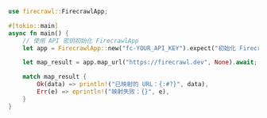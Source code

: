 ```rust Rust
use firecrawl::FirecrawlApp;

#[tokio::main]
async fn main() {
    // 使用 API 密钥初始化 FirecrawlApp
    let app = FirecrawlApp::new("fc-YOUR_API_KEY").expect("初始化 FirecrawlApp 失败");

    let map_result = app.map_url("https://firecrawl.dev", None).await;

    match map_result {
        Ok(data) => println!("已映射的 URL：{:#?}", data),
        Err(e) => eprintln!("映射失败：{}", e),
    }
}
```
